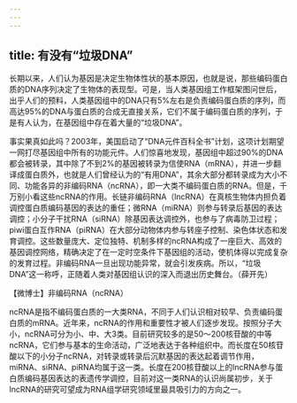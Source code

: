 ```yaml
---
---
---
```

title: 有没有“垃圾DNA”
---




长期以来，人们认为基因是决定生物体性状的基本原因，也就是说，那些编码蛋白质的DNA序列决定了生物体的表现型。可是，当人类基因组工作框架图问世后，出乎人们的预料，人类基因组中的DNA只有5%左右是负责编码蛋白质的序列，而高达95%的DNA与蛋白质的合成无直接关系，它们不属于编码蛋白质的序列，于是有人认为，在基因组中存在着大量的“垃圾DNA”。



事实果真如此吗？2003年，美国启动了“DNA元件百科全书”计划，这项计划期望一网打尽基因组中所有的功能元件。人们惊喜地发现，基因组中超过90%的DNA都会被转录，其中除了不到2%的基因被转录为信使RNA（mRNA），并进一步翻译成蛋白质外，也就是人们曾经认为的“有用DNA”，其余大部分都转录成为大小不同、功能各异的非编码RNA（ncRNA），即一大类不编码蛋白质的RNA。但是，千万别小看这些ncRNA的作用。长链非编码RNA（lncRNA）在真核生物体内担负着调控蛋白质编码基因的表达的重任；微RNA（miRNA）则参与转录后基因的表达调控；小分子干扰RNA（siRNA）除基因表达调控外，也参与了病毒防卫过程；piwi蛋白互作RNA（piRNA）在大部分动物体内参与转座子控制、染色体状态和发育调控。这些数量庞大、定位独特、机制多样的ncRNA构成了一座巨大、高效的基因调控网络，精确决定了在一定时空条件下基因组的活动，使机体得以完成复杂的发育过程。非编码RNA一旦出现功能异常，就会引发疾病。所以，“垃圾DNA”这一称呼，正随着人类对基因组认识的深入而退出历史舞台。（薛开先）





【微博士】非编码RNA（ncRNA）



ncRNA是指不编码蛋白质的一大类RNA，不同于人们认识相对较早、负责编码蛋白质的mRNA。近年来，ncRNA的作用和重要性才被人们逐步发现。按照分子大小，ncRNA可分为小、中、大3类。目前研究较多的是50～200核苷酸的中等ncRNA，它们参与基本的生命活动，广泛地表达于各种组织中。而长度在50核苷酸以下的小分子ncRNA，对转录或转录后沉默基因的表达起着调节作用，miRNA、siRNA、piRNA均属于这一类。长度在200核苷酸以上的lncRNA参与蛋白质编码基因表达的表遗传学调控，目前对这一类RNA的认识尚属初步，关于lncRNA的研究可望成为RNA组学研究领域里最具吸引力的方向之一。
